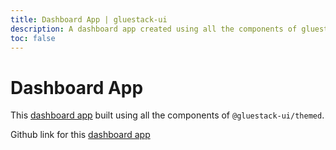 ```yaml
---
title: Dashboard App | gluestack-ui
description: A dashboard app created using all the components of gluestack-ui
toc: false
---
```



<Meta title="Resources/Dashboard App" />

# Dashboard App

This [dashboard app](https://ui-kitchensink.gluestack.io/) built using all the components of `@gluestack-ui/themed`.

<Responsiveness />

Github link for this [dashboard app](https://github.com/gluestack/ui-examples)
